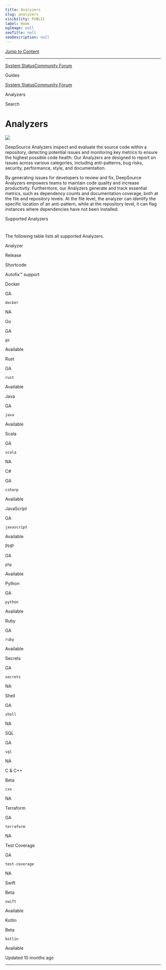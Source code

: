 ```yaml
---
title: Analyzers
slug: analyzers
visibility: PUBLIC
label: Home
ogImage: null
seoTitle: null
seoDescription: null
---
```

[Jump to Content](#content)

* * *

[System Status](https://deepsourcestatus.com/)[Community Forum](https://discuss.deepsource.com/)

Guides

[System Status](https://deepsourcestatus.com/)[Community Forum](https://discuss.deepsource.com/)

Analyzers

Search

Analyzers
=========

![](https://files.readme.io/f2f9f7e-small-Analyzers.png)

DeepSource Analyzers inspect and evaluate the source code within a repository, detecting potential issues and monitoring key metrics to ensure the highest possible code health. Our Analyzers are designed to report on issues across various categories, including anti-patterns, bug risks, security, performance, style, and documentation.

By generating issues for developers to review and fix, DeepSource Analyzers empowers teams to maintain code quality and increase productivity. Furthermore, our Analyzers generate and track essential metrics, such as dependency counts and documentation coverage, both at the file and repository levels. At the file level, the analyzer can identify the specific location of an anti-pattern, while at the repository level, it can flag instances where dependencies have not been installed.

Supported Analyzers

[](#supported-analyzers)
===============================================

The following table lists all supported Analyzers.

Analyzer

Release

Shortcode

Autofix™ support

Docker

GA

`docker`

NA

Go

GA

`go`

Available

Rust

GA

`rust`

Available

Java

GA

`java`

Available

Scala

GA

`scala`

NA

C#

GA

`csharp`

Available

JavaScript

GA

`javascript`

Available

PHP

GA

`php`

Available

Python

GA

`python`

Available

Ruby

GA

`ruby`

Available

Secrets

GA

`secrets`

NA

Shell

GA

`shell`

NA

SQL

GA

`sql`

NA

C & C++

Beta

`cxx`

NA

Terraform

GA

`terraform`

NA

Test Coverage

GA

`test-coverage`

NA

Swift

Beta

`swift`

Available

Kotlin

Beta

`kotlin`

Available

Updated 10 months ago

* * *
